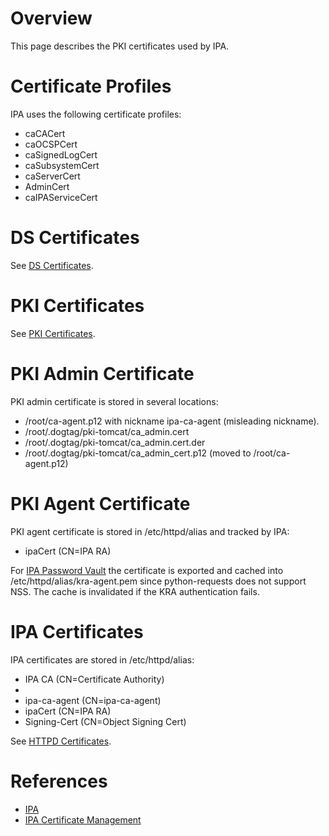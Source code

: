 = Overview =

This page describes the PKI certificates used by IPA.

= Certificate Profiles =

IPA uses the following certificate profiles:

* caCACert
* caOCSPCert
* caSignedLogCert
* caSubsystemCert
* caServerCert
* AdminCert
* caIPAServiceCert

= DS Certificates =

See [https://github.com/dogtagpki/freeipa/wiki/DS-Certificates DS Certificates].

= PKI Certificates =

See [https://github.com/dogtagpki/freeipa/wiki/PKI-Certificates PKI Certificates].

= PKI Admin Certificate =
PKI admin certificate is stored in several locations:
* /root/ca-agent.p12 with nickname ipa-ca-agent (misleading nickname).
* /root/.dogtag/pki-tomcat/ca_admin.cert
* /root/.dogtag/pki-tomcat/ca_admin.cert.der
* /root/.dogtag/pki-tomcat/ca_admin_cert.p12 (moved to /root/ca-agent.p12)

= PKI Agent Certificate =
PKI agent certificate is stored in /etc/httpd/alias and tracked by IPA:
* ipaCert (CN=IPA RA)

For [https://github.com/dogtagpki/freeipa/wiki/Password-Vault IPA Password Vault] the certificate is exported and cached into /etc/httpd/alias/kra-agent.pem since python-requests does not support NSS. The cache is invalidated if the KRA authentication fails.

= IPA Certificates =

IPA certificates are stored in /etc/httpd/alias:
* <REALM> IPA CA (CN=Certificate Authority)
* <External CA DN>
* ipa-ca-agent (CN=ipa-ca-agent)
* ipaCert (CN=IPA RA)
* Signing-Cert (CN=Object Signing Cert)

See [https://github.com/dogtagpki/freeipa/wiki/HTTPD-Certificates HTTPD Certificates].

= References =

* [[IPA]]
* [[IPA Certificate Management]]